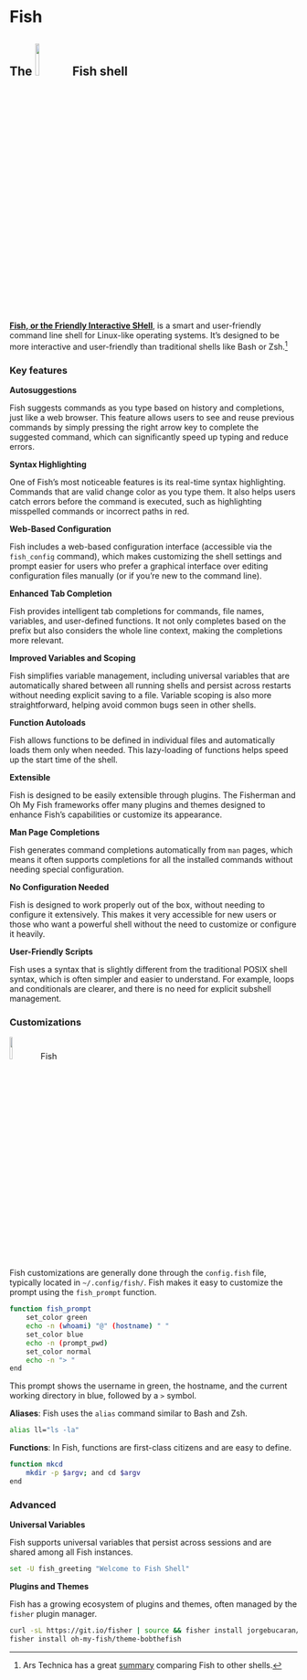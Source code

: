 # Fish {#sec-fish}

## The ![](img/fish-logo.png){fig-align="right" width="12%"} [Fish]{style="font-weight: bold;"} shell

[**Fish, or the Friendly Interactive SHell**](https://fishshell.com/), is a smart and user-friendly command line shell for Linux-like operating systems. It's designed to be more interactive and user-friendly than traditional shells like Bash or Zsh.[^sh_term-3]

[^sh_term-3]: Ars Technica has a great [summary](https://arstechnica.com/information-technology/2005/12/linux-20051218/) comparing Fish to other shells.


### Key features 

**Autosuggestions**

Fish suggests commands as you type based on history and completions, just like a web browser. This feature allows users to see and reuse previous commands by simply pressing the right arrow key to complete the suggested command, which can significantly speed up typing and reduce errors.

**Syntax Highlighting**

One of Fish's most noticeable features is its real-time syntax highlighting. Commands that are valid change color as you type them. It also helps users catch errors before the command is executed, such as highlighting misspelled commands or incorrect paths in red.

**Web-Based Configuration**

Fish includes a web-based configuration interface (accessible via the `fish_config` command), which makes customizing the shell settings and prompt easier for users who prefer a graphical interface over editing configuration files manually (or if you're new to the command line).

**Enhanced Tab Completion**

Fish provides intelligent tab completions for commands, file names, variables, and user-defined functions. It not only completes based on the prefix but also considers the whole line context, making the completions more relevant.

**Improved Variables and Scoping**

Fish simplifies variable management, including universal variables that are automatically shared between all running shells and persist across restarts without needing explicit saving to a file. Variable scoping is also more straightforward, helping avoid common bugs seen in other shells.

**Function Autoloads**

Fish allows functions to be defined in individual files and automatically loads them only when needed. This lazy-loading of functions helps speed up the start time of the shell.

**Extensible**

Fish is designed to be easily extensible through plugins. The Fisherman and Oh My Fish frameworks offer many plugins and themes designed to enhance Fish's capabilities or customize its appearance.

**Man Page Completions**

Fish generates command completions automatically from `man` pages, which means it often supports completions for all the installed commands without needing special configuration.

**No Configuration Needed**

Fish is designed to work properly out of the box, without needing to configure it extensively. This makes it very accessible for new users or those who want a powerful shell without the need to customize or configure it heavily.

**User-Friendly Scripts**

Fish uses a syntax that is slightly different from the traditional POSIX shell syntax, which is often simpler and easier to understand. For example, loops and conditionals are clearer, and there is no need for explicit subshell management.

### Customizations


![](img/fish-logo.png){fig-align="right" width="10%"} [Fish]{style="font-size: 1.05em;"}

Fish customizations are generally done through the `config.fish` file, typically located in `~/.config/fish/`. Fish makes it easy to customize the prompt using the `fish_prompt` function.

  
```sh
function fish_prompt
    set_color green
    echo -n (whoami) "@" (hostname) " "
    set_color blue
    echo -n (prompt_pwd)
    set_color normal
    echo -n "> "
end
```

This prompt shows the username in green, the hostname, and the current working directory in blue, followed by a `>` symbol.

**Aliases**: Fish uses the `alias` command similar to Bash and Zsh.

```sh
alias ll="ls -la"
```



**Functions**: In Fish, functions are first-class citizens and are easy to define.

```sh
function mkcd
    mkdir -p $argv; and cd $argv
end
```

### Advanced 

**Universal Variables**

Fish supports universal variables that persist across sessions and are shared among all Fish instances.

  
```sh
set -U fish_greeting "Welcome to Fish Shell"
```

**Plugins and Themes**

Fish has a growing ecosystem of plugins and themes, often managed by the `fisher` plugin manager.

```sh
curl -sL https://git.io/fisher | source && fisher install jorgebucaran/fisher
fisher install oh-my-fish/theme-bobthefish
```